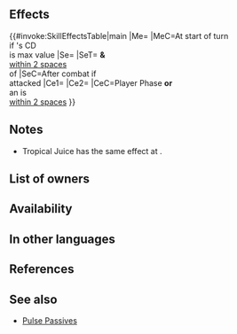 {{Weapon Infobox
|tagid=SID_南国の果汁
|intID=4772
|image=wep_dg101
|exclusive=0
|weaponType=Dagger
|cost=200
|might=8
|range=2
|effect=At start of turn, if unit's Special cooldown count is at its maximum value, grants Special cooldown count-1 to unit.<br><br>If unit initiates combat or is within 2 spaces of an ally, grants Atk/Spd/Def/Res+5 to unit and deals damage = 15% of unit's Atk during combat (excluding area-of-effect Specials).<br><br>Effect:【Dagger ５】<br><br>【Dagger ５】<br>After combat, if unit attacked, inflicts Def/Res-５ on target and foes within 2 spaces of target through their next actions.
|required=Steel Dagger
|next=Tropical Juice+
|promotionRarity=5
|promotionTier=1
|properties=
}}
==Effects==
{{#invoke:SkillEffectsTable|main
|Me={{Eft|Reduce Cooldown|1}}
|MeC=At start of turn<br>if {{Tgt|Unit}}'s CD<br>is max value
|Se={{Eft|Penalties|Def/Res|5}}
|SeT={{Tgt|Target Foe}} '''&''' {{Tgt|Foes}}<br>[[within 2 spaces]]<br>of {{Tgt|Target Foe}}
|SeC=After combat if<br>{{Tgt|Unit}} attacked
|Ce1={{Eft|Temporary buffs|Atk/Spd/Def/Res|5}}
|Ce2={{Eft|Damage Boost|15% of {{Tgt|Unit}}'s Atk}}
|CeC=Player Phase '''or'''<br>an {{Tgt|Ally}} is<br>[[within 2 spaces]]
}}
==Notes==
* Tropical Juice has the same effect at {{St|Time's Pulse 3}}.
{{Start of turn Special modification}}
{{IfUnitInitiates}}
{{Temporary buffs}}
{{AtkDamageBoost}}
{{IfUnitAttacked}}
{{Penalties}}
==List of owners==
{{Skill Hero List}}
==Availability==
{{PassiveFocusList}}
{{PassiveDistributionList}}
{{PassiveCombatManualList}}
==In other languages==
{{OtherLanguages
|japanese=
|german=
|spanishEU=
|spanishLA=
|french=
|italian=
|chineseTW=
|portuguese=
}}
==References==
<references/>
==See also==
{{See also skills|cond=(Description LIKE '%maximum value%Special cooldown count-1%' OR Description LIKE '%start of turn%Special cooldown count-1%maximum value%') AND Exclusive='1'}}
* [[Pulse Passives]]
{{Weapons Navbox}}